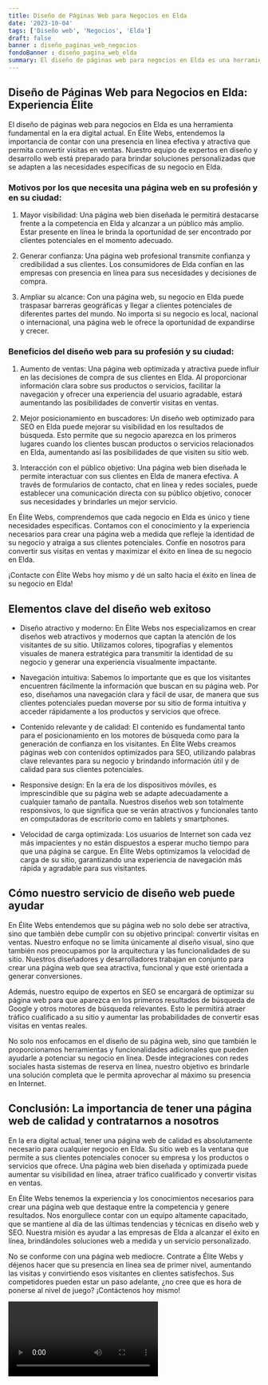 ```yaml
---
title: Diseño de Páginas Web para Negocios en Elda
date: '2023-10-04'
tags: ['Diseño web', 'Negocios', 'Elda']
draft: false
banner : diseño_paginas_web_negocios
fondoBanner : diseño_pagina_web_elda
summary: El diseño de páginas web para negocios en Elda es una herramienta fundamental en la era digital actual. En Élite Webs, entendemos la importancia de contar con una presencia en línea efectiva y atractiva que permita convertir visitas en ventas. Nuestro equipo de expertos en diseño y desarrollo web está preparado para brindar soluciones personalizadas que se adapten a las necesidades específicas de su negocio en Elda.
---
```


## Diseño de Páginas Web para Negocios en Elda: Experiencia Élite

El diseño de páginas web para negocios en Elda es una herramienta fundamental en la era digital actual. En Élite Webs, entendemos la importancia de contar con una presencia en línea efectiva y atractiva que permita convertir visitas en ventas. Nuestro equipo de expertos en diseño y desarrollo web está preparado para brindar soluciones personalizadas que se adapten a las necesidades específicas de su negocio en Elda.

### Motivos por los que necesita una página web en su profesión y en su ciudad:

1. Mayor visibilidad: Una página web bien diseñada le permitirá destacarse frente a la competencia en Elda y alcanzar a un público más amplio. Estar presente en línea le brinda la oportunidad de ser encontrado por clientes potenciales en el momento adecuado.

2. Generar confianza: Una página web profesional transmite confianza y credibilidad a sus clientes. Los consumidores de Elda confían en las empresas con presencia en línea para sus necesidades y decisiones de compra.

3. Ampliar su alcance: Con una página web, su negocio en Elda puede traspasar barreras geográficas y llegar a clientes potenciales de diferentes partes del mundo. No importa si su negocio es local, nacional o internacional, una página web le ofrece la oportunidad de expandirse y crecer.

### Beneficios del diseño web para su profesión y su ciudad:

1. Aumento de ventas: Una página web optimizada y atractiva puede influir en las decisiones de compra de sus clientes en Elda. Al proporcionar información clara sobre sus productos o servicios, facilitar la navegación y ofrecer una experiencia del usuario agradable, estará aumentando las posibilidades de convertir visitas en ventas.

2. Mejor posicionamiento en buscadores: Un diseño web optimizado para SEO en Elda puede mejorar su visibilidad en los resultados de búsqueda. Esto permite que su negocio aparezca en los primeros lugares cuando los clientes buscan productos o servicios relacionados en Elda, aumentando así las posibilidades de que visiten su sitio web.

3. Interacción con el público objetivo: Una página web bien diseñada le permite interactuar con sus clientes en Elda de manera efectiva. A través de formularios de contacto, chat en línea y redes sociales, puede establecer una comunicación directa con su público objetivo, conocer sus necesidades y brindarles un mejor servicio.

En Élite Webs, comprendemos que cada negocio en Elda es único y tiene necesidades específicas. Contamos con el conocimiento y la experiencia necesarios para crear una página web a medida que refleje la identidad de su negocio y atraiga a sus clientes potenciales. Confíe en nosotros para convertir sus visitas en ventas y maximizar el éxito en línea de su negocio en Elda.

¡Contacte con Élite Webs hoy mismo y dé un salto hacia el éxito en línea de su negocio en Elda!

<GifSeo />

<Cta />

## Elementos clave del diseño web exitoso

- Diseño atractivo y moderno: En Élite Webs nos especializamos en crear diseños web atractivos y modernos que captan la atención de los visitantes de su sitio. Utilizamos colores, tipografías y elementos visuales de manera estratégica para transmitir la identidad de su negocio y generar una experiencia visualmente impactante.

- Navegación intuitiva: Sabemos lo importante que es que los visitantes encuentren fácilmente la información que buscan en su página web. Por eso, diseñamos una navegación clara y fácil de usar, de manera que sus clientes potenciales puedan moverse por su sitio de forma intuitiva y acceder rápidamente a los productos y servicios que ofrece.

- Contenido relevante y de calidad: El contenido es fundamental tanto para el posicionamiento en los motores de búsqueda como para la generación de confianza en los visitantes. En Élite Webs creamos páginas web con contenidos optimizados para SEO, utilizando palabras clave relevantes para su negocio y brindando información útil y de calidad para sus clientes potenciales.

- Responsive design: En la era de los dispositivos móviles, es imprescindible que su página web se adapte adecuadamente a cualquier tamaño de pantalla. Nuestros diseños web son totalmente responsivos, lo que significa que se verán atractivos y funcionales tanto en computadoras de escritorio como en tablets y smartphones.

- Velocidad de carga optimizada: Los usuarios de Internet son cada vez más impacientes y no están dispuestos a esperar mucho tiempo para que una página se cargue. En Élite Webs optimizamos la velocidad de carga de su sitio, garantizando una experiencia de navegación más rápida y agradable para sus visitantes.

## Cómo nuestro servicio de diseño web puede ayudar

En Élite Webs entendemos que su página web no solo debe ser atractiva, sino que también debe cumplir con su objetivo principal: convertir visitas en ventas. Nuestro enfoque no se limita únicamente al diseño visual, sino que también nos preocupamos por la arquitectura y las funcionalidades de su sitio. Nuestros diseñadores y desarrolladores trabajan en conjunto para crear una página web que sea atractiva, funcional y que esté orientada a generar conversiones.

Además, nuestro equipo de expertos en SEO se encargará de optimizar su página web para que aparezca en los primeros resultados de búsqueda de Google y otros motores de búsqueda relevantes. Esto le permitirá atraer tráfico cualificado a su sitio y aumentar las probabilidades de convertir esas visitas en ventas reales.

No solo nos enfocamos en el diseño de su página web, sino que también le proporcionamos herramientas y funcionalidades adicionales que pueden ayudarle a potenciar su negocio en línea. Desde integraciones con redes sociales hasta sistemas de reserva en línea, nuestro objetivo es brindarle una solución completa que le permita aprovechar al máximo su presencia en Internet.

## Conclusión: La importancia de tener una página web de calidad y contratarnos a nosotros

En la era digital actual, tener una página web de calidad es absolutamente necesario para cualquier negocio en Elda. Su sitio web es la ventana que permite a sus clientes potenciales conocer su empresa y los productos o servicios que ofrece. Una página web bien diseñada y optimizada puede aumentar su visibilidad en línea, atraer tráfico cualificado y convertir visitas en ventas.

En Élite Webs tenemos la experiencia y los conocimientos necesarios para crear una página web que destaque entre la competencia y genere resultados. Nos enorgullece contar con un equipo altamente capacitado, que se mantiene al día de las últimas tendencias y técnicas en diseño web y SEO. Nuestra misión es ayudar a las empresas de Elda a alcanzar el éxito en línea, brindándoles soluciones web a medida y un servicio personalizado.

No se conforme con una página web mediocre. Contrate a Élite Webs y déjenos hacer que su presencia en línea sea de primer nivel, aumentando las visitas y convirtiendo esos visitantes en clientes satisfechos. Sus competidores pueden estar un paso adelante, ¿no cree que es hora de ponerse al nivel de juego? ¡Contáctenos hoy mismo!

<Video />

<CtaBot job='Negocios' city='Elda'/>

<Gmaps query='Elda+españa+maps' />